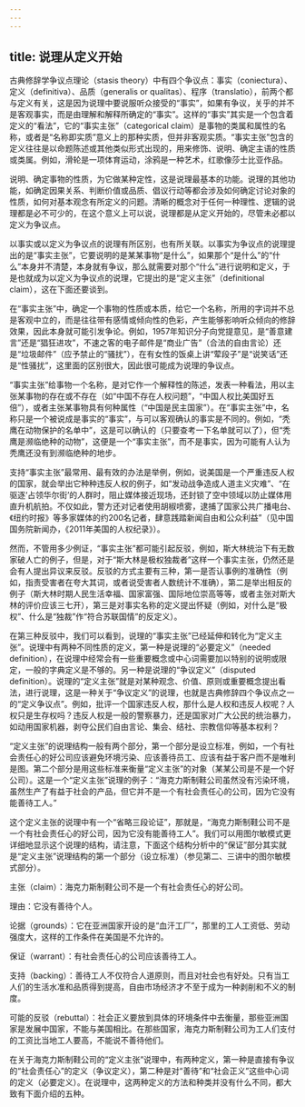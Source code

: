 ```yaml
---
---
---
```

title: 说理从定义开始
---





古典修辞学争议点理论（stasis theory）中有四个争议点：事实（coniectura）、定义（definitiva）、品质（generalis or qualitas）、程序（translatio），前两个都与定义有关，这是因为说理中要说服听众接受的“事实”，如果有争议，关乎的并不是客观事实，而是由理解和解释所确定的“事实”。这样的“事实”其实是一个包含着定义的“看法”，它的“事实主张”（categorical claim）是事物的类属和属性的名称，或者是“名称即实质”意义上的那种实质，但并非客观实质。“事实主张”包含的定义往往是以命题陈述或其他类似形式出现的，用来修饰、说明、确定主语的性质或类属。例如，滑轮是一项体育运动，涂鸦是一种艺术，红歌像莎士比亚作品。

说明、确定事物的性质，为它做某种定性，这是说理最基本的功能。说理的其他功能，如确定因果关系、判断价值或品质、倡议行动等都会涉及如何确定讨论对象的性质，如何对基本观念有所定义的问题。清晰的概念对于任何一种理性、逻辑的说理都是必不可少的，在这个意义上可以说，说理都是从定义开始的，尽管未必都以定义为争议点。

以事实或以定义为争议点的说理有所区别，也有所关联。以事实为争议点的说理提出的是“事实主张”，它要说明的是某某事物“是什么”，如果那个“是什么”的“什么”本身并不清楚，本身就有争议，那么就需要对那个“什么”进行说明和定义，于是也就成为以定义为争议点的说理，它提出的是“定义主张”（definitional claim），这在下面还要谈到。

在“事实主张”中，确定一个事物的性质或本质，给它一个名称，所用的字词并不总是客观中立的，而是往往带有感情或倾向性的色彩，产生能够影响听众倾向的修辞效果，因此本身就可能引发争论。例如，1957年知识分子向党提意见，是“善意建言”还是“猖狂进攻”，不速之客的电子邮件是“商业广告”（合法的自由言论）还是“垃圾邮件”（应予禁止的“骚扰”），在有女性的饭桌上讲“荤段子”是“说笑话”还是“性骚扰”，这里面的区别很大，因此很可能成为说理的争议点。

“事实主张”给事物一个名称，是对它作一个解释性的陈述，发表一种看法，用以主张某事物的存在或不存在（如“中国不存在人权问题”，“中国人权比美国好五倍”），或者主张某事物具有何种属性（“中国是民主国家”）。在“事实主张”中，名称只是一个被说成是事实的“事实”，与可以客观确认的事实是不同的。例如，“秃鹰在动物保护的名单中”，这是可以确认的（只要查考一下名单就可以了），但“秃鹰是濒临绝种的动物”，这便是一个“事实主张”，而不是事实，因为可能有人认为秃鹰还没有到濒临绝种的地步。

支持“事实主张”最常用、最有效的办法是举例，例如，说美国是一个严重违反人权的国家，就会举出它种种违反人权的例子，如“发动战争造成人道主义灾难”、“在驱逐‘占领华尔街’的人群时，阻止媒体接近现场，还封锁了空中领域以防止媒体用直升机航拍。不仅如此，警方还对记者使用胡椒喷雾，逮捕了国家公共广播电台、《纽约时报》等多家媒体的约200名记者，肆意践踏新闻自由和公众利益”（见中国国务院新闻办，《2011年美国的人权纪录》）。

然而，不管用多少例证，“事实主张”都可能引起反驳，例如，斯大林统治下有无数家破人亡的例子，但是，对于“斯大林是极权独裁者”这样一个事实主张，仍然还是会有人提出异议来反驳。反驳的方式主要有三种，第一是否认事例的准确性（例如，指责受害者在夸大其词，或者说受害者人数统计不准确），第二是举出相反的例子（斯大林时期人民生活幸福、国家富强、国际地位崇高等等，或者主张对斯大林的评价应该三七开），第三是对事实名称的定义提出怀疑（例如，对什么是“极权”、什么是“独裁”作“符合苏联国情”的反定义）。

在第三种反驳中，我们可以看到，说理的“事实主张”已经延伸和转化为“定义主张”。说理中有两种不同性质的定义，第一种是说理的“必要定义”（needed definition），在说理中经常会有一些重要概念或中心词需要加以特别的说明或限定，一般的字典定义是不够的。另一种是说理的“争议定义”（disputed definition）。说理的“定义主张”就是对某种观念、价值、原则或重要概念提出看法，进行说理，这是一种关于“争议定义”的说理，也就是古典修辞四个争议点之一的“定义争议点”。例如，批评一个国家违反人权，那什么是人权和违反人权呢？人权只是生存权吗？违反人权是一般的警察暴力，还是国家对广大公民的统治暴力，如动用国家机器，剥夺公民们自由言论、集会、结社、宗教信仰等基本权利？

“定义主张”的说理结构一般有两个部分，第一个部分是设立标准，例如，一个有社会责任心的好公司应该避免环境污染、应该善待员工、应该有益于客户而不是唯利是图。第二个部分是用这些标准来衡量“定义主张”的对象（某某公司是不是一个好公司）。这是一个“定义主张”说理的例子：“海克力斯制鞋公司虽然没有污染环境，虽然生产了有益于社会的产品，但它并不是一个有社会责任心的公司，因为它没有能善待工人。”

这个定义主张的说理中有一个“省略三段论证”，那就是，“海克力斯制鞋公司不是一个有社会责任心的好公司，因为它没有能善待工人”。我们可以用图尔敏模式更详细地显示这个说理的结构，请注意，下面这个结构分析中的“保证”部分其实就是“定义主张”说理结构的第一个部分（设立标准）（参见第二、三讲中的图尔敏模式部分）。

主张（claim）：海克力斯制鞋公司不是一个有社会责任心的好公司。

理由：它没有善待个人。

论据（grounds）：它在亚洲国家开设的是“血汗工厂”，那里的工人工资低、劳动强度大，这样的工作条件在美国是不允许的。

保证（warrant）：有社会责任心的公司应该善待工人。

支持（backing）：善待工人不仅符合人道原则，而且对社会也有好处。只有当工人们的生活水准和品质得到提高，自由市场经济才不至于成为一种剥削和不义的制度。

可能的反驳（rebuttal）：社会正义要放到具体的环境条件中去衡量，那些亚洲国家是发展中国家，不能与美国相比。在那些国家，海克力斯制鞋公司为工人们支付的工资比当地工人要高，不能说不善待他们。

在关于海克力斯制鞋公司的“定义主张”说理中，有两种定义，第一种是直接有争议的“社会责任心”的定义（争议定义），第二种是对“善待”和“社会正义”这些中心词的定义（必要定义）。在说理中，这两种定义的方法和种类并没有什么不同，都大致有下面介绍的五种。